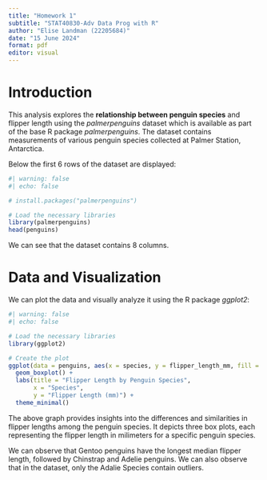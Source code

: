 ```yaml
---
title: "Homework 1"
subtitle: "STAT40830-Adv Data Prog with R"
author: "Elise Landman (22205684)"
date: "15 June 2024"
format: pdf
editor: visual
---
```


# Introduction

This analysis explores the **relationship between penguin species** and flipper length using the *palmerpenguins* dataset which is available as part of the base R package *palmerpenguins*. The dataset contains measurements of various penguin species collected at Palmer Station, Antarctica.

Below the first 6 rows of the dataset are displayed:

```r
#| warning: false
#| echo: false

# install.packages("palmerpenguins")

# Load the necessary libraries
library(palmerpenguins)
head(penguins)
```

We can see that the dataset contains 8 columns.

# Data and Visualization

We can plot the data and visually analyze it using the R package *ggplot2*:

```r
#| warning: false
#| echo: false

# Load the necessary libraries
library(ggplot2)

# Create the plot
ggplot(data = penguins, aes(x = species, y = flipper_length_mm, fill = species)) +
  geom_boxplot() +
  labs(title = "Flipper Length by Penguin Species",
       x = "Species",
       y = "Flipper Length (mm)") +
  theme_minimal()
```

The above graph provides insights into the differences and similarities in flipper lengths among the penguin species. It depicts three box plots, each representing the flipper length in milimeters for a specific penguin species.

We can observe that Gentoo penguins have the longest median flipper length, followed by Chinstrap and Adelie penguins. We can also observe that in the dataset, only the Adalie Species contain outliers.
